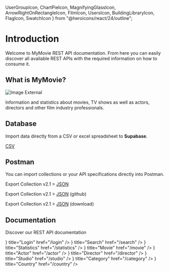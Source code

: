   UserGroupIcon,
  ChartPieIcon,
  MagnifyingGlassIcon,
  ArrowRightOnRectangleIcon,
	FilmIcon,
	UsersIcon,
	BuildingLibraryIcon,
	FlagIcon,
	SwatchIcon
} from "@heroicons/react/24/outline";

# Introduction
 
Welcome to MyMovie REST API documentation. From here you can easily discover all available REST APIs with the required information on how to consume it.

## What is MyMovie?

![Image External](../public/demo.png)

Information and statistics about movies, TV shows as well as actors, directors and other film industry professionals.

## Database

Import data directly from a CSV or excel spreadsheet to **Supabase**.

[CSV](https://github.com/wahid-ari/next-supabase-movie-docs/tree/master/public/supabase-csv)

## Postman

You can import collections or your API specifications directly into Postman.

Export Collection v2.1 > [JSON](/Next-Supabase-Movie.postman_collection.json)

Export Collection v2.1 > [JSON](https://github.com/wahid-ari/next-supabase-movie-docs/blob/master/public/Next-Supabase-Movie.postman_collection.json) (github)

Export Collection v2.1 > [JSON](https://github.com/wahid-ari/next-supabase-movie-docs/raw/master/public/Next-Supabase-Movie.postman_collection.json) (download)

## Documentation

Discover our REST API documentation

<Cards>
	<Card
		icon={
			<ArrowRightOnRectangleIcon className="w-6 h-6" />
		}
		title="Login"
		href="/login"
	/>
	<Card
		icon={
			<MagnifyingGlassIcon className="w-6 h-6" />
		}
		title="Search"
		href="/search"
	/>
	<Card
		icon={
			<ChartPieIcon className="w-6 h-6" />
		}
		title="Statistics"
		href="/statistics"
	/>
	<Card
		icon={
			<FilmIcon className="w-6 h-6" />
		}
		title="Movie"
		href="/movie"
	/>
	<Card
		icon={
			<UserGroupIcon className="w-6 h-6" />
		}
		title="Actor"
		href="/actor"
	/>
	<Card
		icon={
			<UsersIcon className="w-6 h-6" />
		}
		title="Director"
		href="/director"
	/>
	<Card
		icon={
			<BuildingLibraryIcon className="w-6 h-6" />
		}
		title="Studio"
		href="/studio"
	/>
	<Card
		icon={
			<SwatchIcon className="w-6 h-6" />
		}
		title="Category"
		href="/category"
	/>
	<Card
		icon={
			<FlagIcon className="w-6 h-6" />
		}
		title="Country"
		href="/country"
	/>
</Cards>